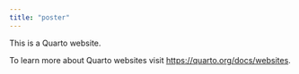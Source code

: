```yaml
---
title: "poster"
---
```


This is a Quarto website.

To learn more about Quarto websites visit <https://quarto.org/docs/websites>.
